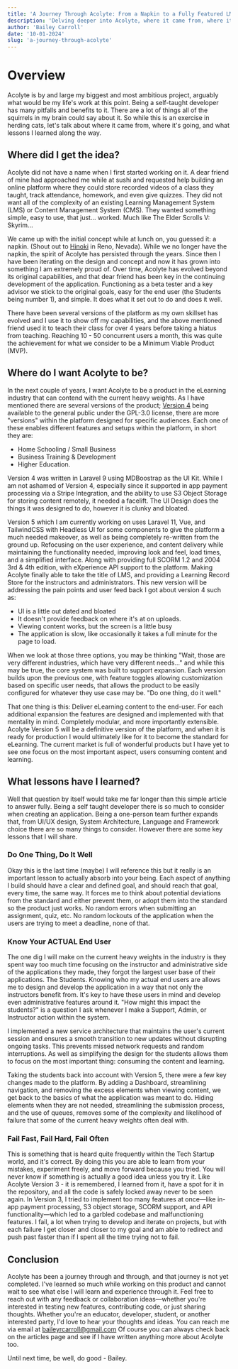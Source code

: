 ```yaml
---
title: 'A Journey Through Acolyte: From a Napkin to a Fully Featured LMS'
description: 'Delving deeper into Acolyte, where it came from, where its going, and the lessons I learned.'
author: 'Bailey Carroll'
date: '10-01-2024'
slug: 'a-journey-through-acolyte'
---
```

# Overview
Acolyte is by and large my biggest and most ambitious project, arguably what would be my life's work at this point. Being a self-taught developer has many pitfalls and benefits to it. There are a lot of things all of the squirrels in my brain could say about it. So while this is an exercise in herding cats, let's talk about where it came from, where it's going, and what lessons I learned along the way.

## Where did I get the idea?
Acolyte did not have a name when I first started working on it. A dear friend of mine had approached me while at sushi and requested help building an online platform where they could store recorded videos of a class they taught, track attendance, homework, and even give quizzes. They did not want all of the complexity of an existing Learning Management System (LMS) or Content Management System (CMS). They wanted something simple, easy to use, that just... worked. Much like The Elder Scrolls V: Skyrim...

We came up with the initial concept while at lunch on, you guessed it: a napkin. (Shout out to [Hinoki](https://hinoki-sushi.restaurants-world.com/#google_vignette) in Reno, Nevada). While we no longer have the napkin, the spirit of Acolyte has persisted through the years. Since then I have been iterating on the design and concept and now it has grown into something I am extremely proud of. Over time, Acolyte has evolved beyond its original capabilities, and that dear friend has been key in the continuing development of the application. Functioning as a beta tester and a key advisor we stick to the original goals, easy for the end user (the Students being number 1), and simple. It does what it set out to do and does it well.

There have been several versions of the platform as my own skillset has evolved and I use it to show off my capabilities, and the above mentioned friend used it to teach their class for over 4 years before taking a hiatus from teaching. Reaching 10 - 50 concurrent users a month, this was quite the achievement for what we consider to be a Minimum Viable Product (MVP).

## Where do I want Acolyte to be?
In the next couple of years, I want Acolyte to be a product in the eLearning industry that can contend with the current heavy weights. As I have mentioned there are several versions of the product; [Version 4](https://github.com/baileycarroll/Acolyte-v4) being available to the general public under the GPL-3.0 license, there are more "versions" within the platform designed for specific audiences. Each one of these enables different features and setups within the platform, in short they are: 

+ Home Schooling / Small Business
+ Business Training & Development
+ Higher Education. 

Version 4 was written in Laravel 9 using MDBoostrap as the UI Kit. While I am not ashamed of Version 4, especially since it supported in app payment processing via a Stripe Integration, and the ability to use S3 Object Storage for storing content remotely, it needed a facelift. The UI Design does the things it was designed to do, however it is clunky and bloated. 

Version 5 which I am currently working on uses Laravel 11, Vue, and TailwindCSS with Headless UI for some components to give the platform a much needed makeover, as well as being completely re-written from the ground up. Refocusing on the user experience, and content delivery while maintaining the functionality needed, improving look and feel, load times, and a simplified interface. Along with providing full SCORM 1.2 and 2004 3rd & 4th edition, with eXperience API support to the platform. Making Acolyte finally able to take the title of LMS, and providing a Learning Record Store for the instructors and administrators. This new version will be addressing the pain points and user feed back I got about version 4 such as:

+ UI is a little out dated and bloated
+ It doesn't provide feedback on where it's at on uploads.
+ Viewing content works, but the screen is a little busy
+ The application is slow, like occasionally it takes a full minute for the page to load.

When we look at those three options, you may be thinking "Wait, those are very different industries, which have very different needs..." and while this may be true, the core system was built to support expansion. Each version builds upon the previous one, with feature toggles allowing customization based on specific user needs, that allows the product to be easily configured for whatever they use case may be. "Do one thing, do it well."

That one thing is this: Deliver eLearning content to the end-user. For each additional expansion the features are designed and implemented with that mentality in mind. Completely modular, and more importantly extensible. Acolyte Version 5 will be a definitive version of the platform, and when it is ready for production I would ultimately like for it to become the standard for eLearning. The current market is full of wonderful products but I have yet to see one focus on the most important aspect, users consuming content and learning.

## What lessons have I learned?
Well that question by itself would take me far longer than this simple article to answer fully. Being a self taught developer there is so much to consider when creating an application. Being a one-person team further expands that, from UI/UX design, System Architecture, Language and Framework choice there are so many things to consider. However there are some key lessons that I will share.

### Do One Thing, Do It Well
Okay this is the last time (maybe) I will reference this but it really is an important lesson to actually absorb into your being. Each aspect of anything I build should have a clear and defined goal, and should reach that goal, every time, the same way. It forces me to think about potential deviations from the standard and either prevent them, or adopt them into the standard so the product just works. No random errors when submitting an assignment, quiz, etc. No random lockouts of the application when the users are trying to meet a deadline, none of that. 

### Know Your ACTUAL End User
The one dig I will make on the current heavy weights in the industry is they spent way too much time focusing on the instructor and administrative side of the applications they made, they forgot the largest user base of their applications. The Students. Knowing who my actual end users are allows me to design and develop the application in a way that not only the instructors benefit from. It's key to have these users in mind and develop even administrative features around it. "How might this impact the students?" is a question I ask whenever I make a Support, Admin, or Instructor action within the system. 

I implemented a new service architecture that maintains the user's current session and ensures a smooth transition to new updates without disrupting ongoing tasks. This prevents missed network requests and random interruptions. As well as simplifying the design for the students allows them to focus on the most important thing: consuming the content and learning.

Taking the students back into account with Version 5, there were a few key changes made to the platform. By adding a Dashboard, streamlining navigation, and removing the excess elements when viewing content, we get back to the basics of what the application was meant to do. Hiding elements when they are not needed, streamlining the submission process, and the use of queues, removes some of the complexity and likelihood of failure that some of the current heavy weights often deal with.

### Fail Fast, Fail Hard, Fail Often
This is something that is heard quite frequently within the Tech Startup world, and it's correct. By doing this you are able to learn from your mistakes, experiment freely, and move forward because you tried. You will never know if something is actually a good idea unless you try it. Like Acolyte Version 3 - it is remembered, I learned from it, have a spot for it in the repository, and all the code is safely locked away never to be seen again. In Version 3, I tried to implement too many features at once—like in-app payment processing, S3 object storage, SCORM support, and API functionality—which led to a garbled codebase and malfunctioning features. I fail, a lot when trying to develop and iterate on projects, but with each failure I get closer and closer to my goal and am able to redirect and push past faster than if I spent all the time trying not to fail.

## Conclusion
Acolyte has been a journey through and through, and that journey is not yet completed. I've learned so much while working on this product and cannot wait to see what else I will learn and experience through it. Feel free to reach out with any feedback or collaboration ideas—whether you're interested in testing new features, contributing code, or just sharing thoughts. Whether you're an educator, developer, student, or another interested party, I'd love to hear your thoughts and ideas. You can reach me via email at [baileyrcarroll@gmail.com](mailto:baileyrcarroll@gmail.com) Of course you can always check back on the articles page and see if I have written anything more about Acolyte too. 

Until next time, be well, do good - Bailey.